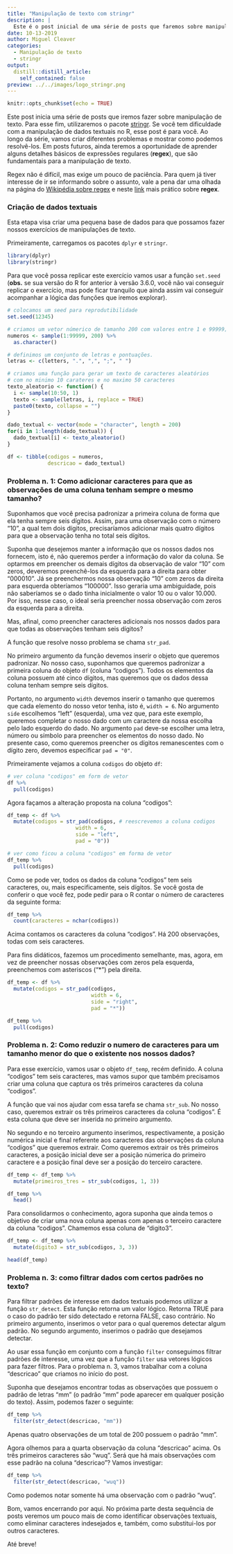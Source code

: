 ```yaml
---
title: "Manipulação de texto com stringr"
description: |
  Este é o post inicial de uma série de posts que faremos sobre manipulações de texto com o pacote stringr. Iremos criar alguns problemas e mostrar quais funções do pacote devemos utilizar para solucionar esses problemas. Aprenderemos a limpar os dados e a padronizá-los. Se você tem dificuldade com manipulação de texto, esse post é para você.
date: 10-13-2019
author: Miguel Cleaver
categories:
  - Manipulação de texto
  - stringr
output:
  distill::distill_article:
    self_contained: false
preview: ../../images/logo_stringr.png
---
```


```r
knitr::opts_chunk$set(echo = TRUE)
```

Este post inicia uma série de posts que iremos fazer sobre manipulação de texto. Para esse fim, utilizaremos o pacote [stringr](https://www.rdocumentation.org/packages/stringr/versions/1.4.0). Se você tem dificuldade com a manipulação de dados textuais no R, esse post é para você. Ao longo da série, vamos criar diferentes problemas e mostrar como podemos resolvê-los. Em posts futuros, ainda teremos a oportunidade de aprender alguns detalhes básicos de expressões regulares (**regex**), que são fundamentais para a manipulação de texto.

Regex não é difícil, mas exige um pouco de paciência. Para quem já tiver interesse de ir se informando sobre o assunto, vale a pena dar uma olhada na página do [Wikipédia sobre regex](https://pt.wikipedia.org/wiki/Express%C3%A3o_regular) e neste [link](https://regexr.com/) mais prático sobre **regex**.

### Criação de dados textuais

Esta etapa visa criar uma pequena base de dados para que possamos fazer nossos exercícios de manipulações de texto.

Primeiramente, carregamos os pacotes `dplyr`  e `stringr`.

```r
library(dplyr)
library(stringr)
```

Para que você possa replicar este exercício vamos usar a função `set.seed` (**obs.** se sua versão do R for anterior à versão 3.6.0, você não vai conseguir replicar o exercício, mas pode ficar tranquilo que ainda assim vai conseguir acompanhar a lógica das funções que iremos explorar).

```r
# colocamos um seed para reprodutibilidade
set.seed(12345)

# criamos um vetor númerico de tamanho 200 com valores entre 1 e 99999; 
numeros <- sample(1:99999, 200) %>% 
  as.character()

# definimos um conjunto de letras e pontuações.
letras <- c(letters, ".", ",", ";", " ")

# criamos uma função para gerar um texto de caracteres aleatórios
# com no minimo 10 carateres e no maximo 50 caracteres
texto_aleatorio <- function() {
  i <- sample(10:50, 1)
  texto <- sample(letras, i, replace = TRUE)
  paste0(texto, collapse = "")
}

dado_textual <- vector(mode = "character", length = 200)
for(i in 1:length(dado_textual)) {
  dado_textual[i] <- texto_aleatorio()
}

df <- tibble(codigos = numeros,
             descricao = dado_textual)
```


### Problema n. 1: Como adicionar caracteres para que as observações de uma coluna tenham sempre o mesmo tamanho?

Suponhamos que você precisa padronizar a primeira coluna de forma que ela tenha sempre seis dígitos. Assim, para uma observação com o número "10", a qual tem dois dígitos, precisaríamos adicionar mais quatro dígitos para que a observação tenha no total seis dígitos.

Suponha que desejemos manter a informação que os nossos dados nos fornecem, isto é, não queremos perder a informação do valor da coluna. Se optarmos em preencher os demais dígitos da observação de valor "10" com zeros, deveremos preenchê-los da esquerda para a direita para obter "000010". Já se preenchermos nossa observação "10" com zeros da direita para esquerda obteríamos "100000". Isso geraria uma ambiguidade, pois não saberíamos se o dado tinha inicialmente o valor 10 ou o valor 10.000. Por isso, nesse caso, o ideal seria preencher nossa observação com zeros da esquerda para a direita. 

Mas, afinal, como preencher caracteres adicionais nos nossos dados para que todas as observações tenham seis dígitos? 

A função que resolve nosso problema se chama `str_pad`. 

No primeiro argumento da função devemos inserir o objeto que queremos padronizar. No nosso caso, suponhamos que queremos padronizar a primeira coluna do objeto `df` (coluna "codigos"). Todos os elementos da coluna possuem até cinco dígitos, mas queremos que os dados dessa coluna tenham sempre seis dígitos.

Portanto, no argumento `width` devemos inserir o tamanho que queremos que cada elemento do nosso vetor tenha, isto é, `width = 6`. No argumento `side` escolhemos "left" (esquerda), uma vez que, para este exemplo, queremos completar o nosso dado com um caractere da nossa escolha pelo lado esquerdo do dado. No argumento `pad` deve-se escolher uma letra, número ou símbolo para preencher os elementos do nosso dado. No presente caso, como queremos preencher os dígitos remanescentes com o dígito zero, devemos especificar `pad = "0"`.

Primeiramente vejamos a coluna `codigos` do objeto `df`:

```r
# ver coluna "codigos" em form de vetor
df %>% 
  pull(codigos)
```

Agora façamos a alteração proposta na coluna "codigos":

```r
df_temp <- df %>% 
  mutate(codigos = str_pad(codigos, # reescrevemos a coluna codigos
                      width = 6, 
                      side = "left", 
                      pad = "0"))

# ver como ficou a coluna "codigos" em forma de vetor
df_temp %>% 
  pull(codigos)
```

Como se pode ver, todos os dados da coluna "codigos" tem seis caracteres, ou, mais especificamente, seis dígitos. Se você gosta de conferir o que você fez, pode pedir para o R contar o número de caracteres da seguinte forma:

```r
df_temp %>% 
  count(caracteres = nchar(codigos))

```

Acima contamos os caracteres da coluna "codigos". Há 200 observações, todas com seis caracteres.

Para fins didáticos, fazemos um procedimento semelhante, mas, agora, em vez de preencher nossas observações com zeros pela esquerda, preenchemos com asteriscos ("\*") pela direita.

```r
df_temp <- df %>% 
  mutate(codigos = str_pad(codigos,
                           width = 6,
                           side = "right",
                           pad = "*"))

df_temp %>% 
  pull(codigos)
```

### Problema n. 2: Como reduzir o numero de caracteres para um tamanho menor do que o existente nos nossos dados?

Para esse exercício, vamos usar o objeto `df_temp`, recém definido. A coluna "codigos" tem seis caracteres, mas vamos supor que também precisamos criar uma coluna que captura os três primeiros caracteres da coluna "codigos".

A função que vai nos ajudar com essa tarefa se chama `str_sub`. No nosso caso, queremos extrair os três primeiros caracteres da coluna "codigos". É esta coluna que deve ser inserida no primeiro argumento. 

No segundo e no terceiro argumento inserimos, respectivamente, a posição numérica inicial e final referente aos caracteres das observações da coluna "codigos" que queremos extrair. Como queremos extrair os três primeiros caracteres, a posição inicial deve ser a posição númerica do primeiro caractere e a posição final deve ser a posição do terceiro caractere.  

```r
df_temp <- df_temp %>% 
  mutate(primeiros_tres = str_sub(codigos, 1, 3))

df_temp %>% 
  head()
```

Para consolidarmos o conhecimento, agora suponha que ainda temos o objetivo de criar uma nova coluna apenas com apenas o terceiro caractere da coluna "codigos". Chamemos essa coluna de "digito3".

```r
df_temp <- df_temp %>% 
  mutate(digito3 = str_sub(codigos, 3, 3))

head(df_temp)
```

### Problema n. 3: como filtrar dados com certos padrões no texto?

Para filtrar padrões de interesse em dados textuais podemos utilizar a função `str_detect`. Esta função retorna um valor lógico. Retorna TRUE para o caso do padrão ter sido detectado e retorna FALSE, caso contrário. No primeiro argumento, inserimos o vetor para o qual queremos detectar algum padrão. No segundo argumento, inserimos o padrão que desejamos detectar. 

Ao usar essa função em conjunto com a função `filter` conseguimos filtrar padrões de interesse, uma vez que a função `filter ` usa vetores lógicos para fazer filtros. Para o problema n. 3, vamos trabalhar com a coluna "descricao" que criamos no início do post.

Suponha que desejamos encontrar todas as observações que possuem o padrão de letras "mm" (o padrão "mm" pode aparecer em qualquer posição do texto). Assim, podemos fazer o seguinte:

```r
df_temp %>% 
  filter(str_detect(descricao, "mm"))
```

Apenas quatro observações de um total de 200 possuem o padrão "mm".

Agora olhemos para a quarta observação da coluna "descricao" acima. Os três primeiros caracteres são "wuq". Será que há mais observações com esse padrão na coluna "descricao"? Vamos investigar:

```r
df_temp %>% 
  filter(str_detect(descricao, "wuq"))
```

Como podemos notar somente há uma observação com o padrão "wuq". 

Bom, vamos encerrando por aqui. No próxima parte desta sequência de posts veremos um pouco mais de como identificar observações textuais, como eliminar caracteres indesejados e, também, como substitui-los por outros caracteres.

Até breve!